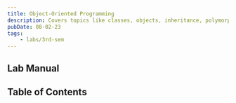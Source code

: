 ```yaml
---
title: Object-Oriented Programming
description: Covers topics like classes, objects, inheritance, polymorphism, and interfaces.
pubDate: 08-02-23
tags:
	- labs/3rd-sem
---
```



## Lab Manual

<PDFCard
	title="OOP Lab Manual"
	description="Distributed by Manipal Institute of Technology, Bengaluru."
	path="/files/oop-lab-manual.pdf"
/>

## Table of Contents

<CardList collection="labs" path="oop/" />
